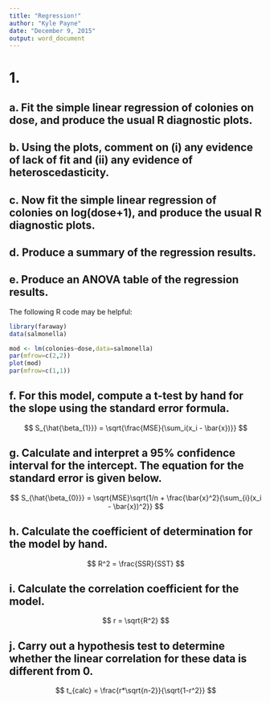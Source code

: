 ```yaml
---
title: "Regression!"
author: "Kyle Payne"
date: "December 9, 2015"
output: word_document
---
```

# 1.
## a. Fit the simple linear regression of colonies on dose, and produce the usual R diagnostic plots.
## b. Using the plots, comment on (i) any evidence of lack of fit and (ii) any evidence of heteroscedasticity.
## c. Now fit the simple linear regression of colonies on log(dose+1), and produce the usual R diagnostic plots.
## d. Produce a summary of the regression results.
## e. Produce an ANOVA table of the regression results.
The following R code may be helpful:
```r
library(faraway)
data(salmonella)

mod <- lm(colonies~dose,data=salmonella)
par(mfrow=c(2,2))
plot(mod)
par(mfrow=c(1,1))
```
## f.  For this model, compute a t-test by hand for the slope using the standard error formula.

$$
S_{\hat{\beta_{1}}} = \sqrt{\frac{MSE}{\sum_i(x_i - \bar{x})}}
$$

## g.  Calculate and interpret a 95% confidence interval for the intercept. The equation for the standard error is given below.
$$
S_{\hat{\beta_{0}}} = \sqrt{MSE}\sqrt{1/n + \frac{\bar{x}^2}{\sum_{i}(x_i - \bar{x})^2}}
$$

## h. Calculate the coefficient of determination for the model by hand. 

$$
R^2 = \frac{SSR}{SST}
$$

## i. Calculate the correlation coefficient for the model.

$$
r = \sqrt{R^2}
$$

## j.  Carry out a hypothesis test to determine whether the linear correlation for these data is different from 0. 

$$
t_{calc} = \frac{r*\sqrt{n-2}}{\sqrt{1-r^2}}
$$